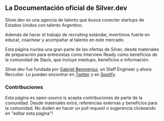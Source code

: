 ## La Documentación oficial de Silver.dev

Silver.dev es una agencia de talento que busca conectar startups de Estados Unidos con talento Argentino.

Además de hacer el trabajo de recruiting estándar, invertimos fuerte en educar, coachear y acompañar al talento en este mercado.

Esta página nuclea una gran parte de las ofertas de Silver, desde materiales de preparación para entrevistas como Interview Ready como beneficios de la comunidad de Slack, que incluye meetups, beneficios e información.

Silver.dev fue fundada por [Gabriel Benmergui](https://www.linkedin.com/in/gabriel-benmergui/), un Staff Engineer y ahora Recruiter.
Lo pueden encontrar en [Twitter](https://silver.dev/twitter) y en [Spotify](https://silver.dev/podcast).

### Contribuciones

Esta página es open-source is acepta contribuciones de parte de la comunidad. Desde materiales extra, referencias externas y beneficios para la comunidad.
No duden en hacer un pull request o sugerencia clickeando en "editar esta página"!
